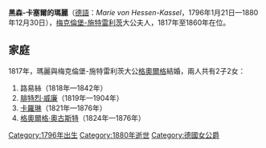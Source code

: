 {{Unreferenced|time=2020-12-29T10:42:23+00:00}}
{{Infobox noble
| name        = 黑森-卡塞爾的瑪麗
| image       = Princess Marie of Hesse-Kassel.jpg
| succession  = 梅克倫堡-施特雷利茨大公夫人
| reign       = 1817年 — 1860年
| birth_date  = {{Birth date|1796|1|21|df=y}}
| birth_place = [[哈瑙|哈瑙]]
| death_date  = {{Death date and age|1880|12|30|1796|1|21|df=yes}}
| death_place = [[新施特雷利茨|新施特雷利茨]]
| noble family= [[黑森王朝|黑森王朝]]
| father      = [[腓特烈王子_(黑森-卡塞爾)|黑森-卡塞爾的腓特烈]]
| mother      = [[拿騷-烏辛根的卡羅琳|拿騷-烏辛根的卡羅琳]]
}}
'''黑森-卡塞爾的瑪麗'''（[[德語|德語]]：''Marie von Hessen-Kassel''，1796年1月21日—1880年12月30日），[[梅克倫堡-施特雷利茨大公國|梅克倫堡-施特雷利茨]]大公夫人，1817年至1860年在位。

== 家庭 ==
1817年，瑪麗與梅克倫堡-施特雷利茨大公[[格奥尔格_(梅克伦堡-施特雷利茨)|格奧爾格]]結婚，兩人共有2子2女：
# 路易絲（1818年—1842年）
# [[腓特烈·威廉_(梅克倫堡-施特雷利茨)|腓特烈·威廉]]（1819年—1904年）
# [[梅克倫堡-施特雷利茨的卡羅琳|卡羅琳]]（1821年—1876年）
# [[格奧爾格·奧古斯特_(梅克倫堡-施特雷利茨)|格奧爾格·奧古斯特]]（1824年—1876年）

[[Category:1796年出生|Category:1796年出生]]
[[Category:1880年逝世|Category:1880年逝世]]
[[Category:德國女公爵|Category:德國女公爵]]